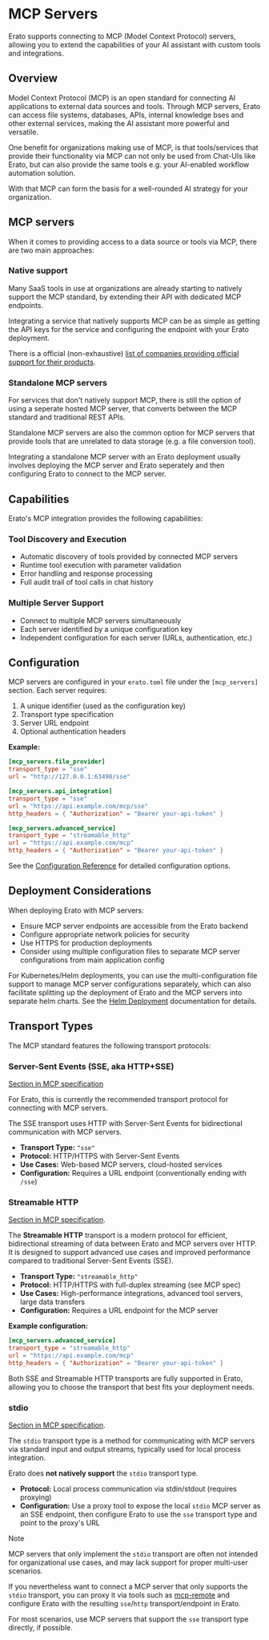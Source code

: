 # MCP Servers

Erato supports connecting to MCP (Model Context Protocol) servers, allowing you to extend the capabilities of your AI assistant with custom tools and integrations.

## Overview

Model Context Protocol (MCP) is an open standard for connecting AI applications to external data sources and tools.
Through MCP servers, Erato can access file systems, databases, APIs, internal knowledge bses and other external services, making the AI assistant more powerful and versatile.

One benefit for organizations making use of MCP, is that tools/services that provide their functionality via MCP can not only be used from Chat-UIs like Erato,
but can also provide the same tools e.g. your AI-enabled workflow automation solution.

With that MCP can form the basis for a well-rounded AI strategy for your organization.

## MCP servers

When it comes to providing access to a data source or tools via MCP, there are two main approaches:

### Native support

Many SaaS tools in use at organizations are already starting to natively support the MCP standard, by extending their API with dedicated MCP endpoints.

Integrating a service that natively supports MCP can be as simple as getting the API keys for the service and configuring the endpoint with your Erato deployment.

There is a official (non-exhaustive) [list of companies providing official support for their products](https://github.com/modelcontextprotocol/servers#%EF%B8%8F-official-integrations).

### Standalone MCP servers

For services that don't natively support MCP, there is still the option of using a seperate hosted MCP server, that converts between the MCP standard and traditional REST APIs.

Standalone MCP servers are also the common option for MCP servers that provide tools that are unrelated to data storage (e.g. a file conversion tool).

Integrating a standalone MCP server with an Erato deployment usually involves deploying the MCP server and Erato seperately and then configuring Erato to connect to the MCP server.

## Capabilities

Erato's MCP integration provides the following capabilities:

### Tool Discovery and Execution

- Automatic discovery of tools provided by connected MCP servers
- Runtime tool execution with parameter validation
- Error handling and response processing
- Full audit trail of tool calls in chat history

### Multiple Server Support

- Connect to multiple MCP servers simultaneously
- Each server identified by a unique configuration key
- Independent configuration for each server (URLs, authentication, etc.)

## Configuration

MCP servers are configured in your `erato.toml` file under the `[mcp_servers]` section. Each server requires:

1. A unique identifier (used as the configuration key)
2. Transport type specification
3. Server URL endpoint
4. Optional authentication headers

**Example:**

```toml
[mcp_servers.file_provider]
transport_type = "sse"
url = "http://127.0.0.1:63490/sse"

[mcp_servers.api_integration]
transport_type = "sse"
url = "https://api.example.com/mcp/sse"
http_headers = { "Authorization" = "Bearer your-api-token" }

[mcp_servers.advanced_service]
transport_type = "streamable_http"
url = "https://api.example.com/mcp"
http_headers = { "Authorization" = "Bearer your-api-token" }
```

See the [Configuration Reference](../configuration#mcp_servers) for detailed configuration options.

## Deployment Considerations

When deploying Erato with MCP servers:

- Ensure MCP server endpoints are accessible from the Erato backend
- Configure appropriate network policies for security
- Use HTTPS for production deployments
- Consider using multiple configuration files to separate MCP server configurations from main application config

For Kubernetes/Helm deployments, you can use the multi-configuration file support to manage MCP server configurations separately, which can also facilitate splitting up the deployment of Erato and the MCP servers into separate helm charts. See the [Helm Deployment](../deployment/deployment_helm#multiple-configuration-files) documentation for details.

## Transport Types

The MCP standard features the following transport protocols:

### Server-Sent Events (SSE, aka HTTP+SSE)

[Section in MCP specification](https://modelcontextprotocol.io/specification/2024-11-05/basic/transports#http-with-sse)

For Erato, this is currently the recommended transport protocol for connecting with MCP servers.

The SSE transport uses HTTP with Server-Sent Events for bidirectional communication with MCP servers.

- **Transport Type:** `"sse"`
- **Protocol:** HTTP/HTTPS with Server-Sent Events
- **Use Cases:** Web-based MCP servers, cloud-hosted services
- **Configuration:** Requires a URL endpoint (conventionally ending with `/sse`)

### Streamable HTTP

[Section in MCP specification](https://modelcontextprotocol.io/specification/2025-03-26/basic/transports#streamable-http).

The **Streamable HTTP** transport is a modern protocol for efficient, bidirectional streaming of data between Erato and MCP servers over HTTP.
It is designed to support advanced use cases and improved performance compared to traditional Server-Sent Events (SSE).

- **Transport Type:** `"streamable_http"`
- **Protocol:** HTTP/HTTPS with full-duplex streaming (see MCP spec)
- **Use Cases:** High-performance integrations, advanced tool servers, large data transfers
- **Configuration:** Requires a URL endpoint for the MCP server

**Example configuration:**

```toml
[mcp_servers.advanced_service]
transport_type = "streamable_http"
url = "https://api.example.com/mcp"
http_headers = { "Authorization" = "Bearer your-api-token" }
```

Both SSE and Streamable HTTP transports are fully supported in Erato, allowing you to choose the transport that best fits your deployment needs.

### stdio

[Section in MCP specification](https://modelcontextprotocol.io/specification/2025-03-26/basic/transports#stdio).

The `stdio` transport type is a method for communicating with MCP servers via standard input and output streams, typically used for local process integration.

Erato does **not natively support** the `stdio` transport type.

- **Protocol:** Local process communication via stdin/stdout (requires proxying)
- **Configuration:** Use a proxy tool to expose the local `stdio` MCP server as an SSE endpoint, then configure Erato to use the `sse` transport type and point to the proxy's URL

> [!NOTE]
>
> MCP servers that only implement the `stdio` transport are often not intended for organizational use cases, and may lack support for proper multi-user scenarios.
>
> If you nevertheless want to connect a MCP server that only supports the `stdio` transport, you can proxy it via tools such as [mcp-remote](https://github.com/geelen/mcp-remote) and configure Erato with the resulting `sse`/`http` transport/endpoint
> in Erato.
>
> For most scenarios, use MCP servers that support the `sse` transport type directly, if possible.
